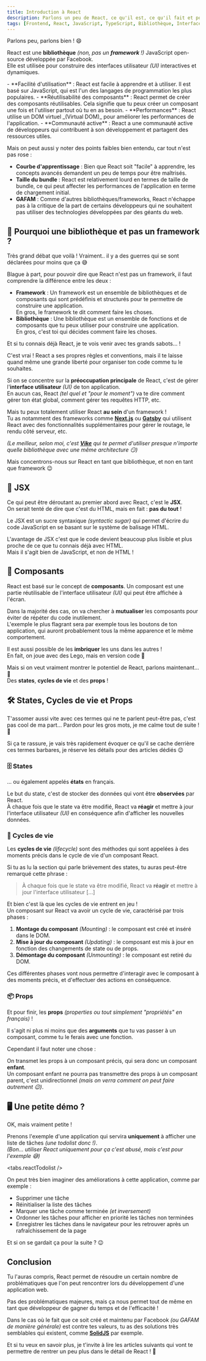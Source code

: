 ```yaml
---
title: Introduction à React
description: Parlons un peu de React, ce qu'il est, ce qu'il fait et pourquoi il est si populaire.
tags: [Frontend, React, JavaScript, TypeScript, Bibliothèque, Interface utilisateur (UI)]
---
```



Parlons peu, parlons bien ! 😄

React est une **bibliothèque** _(non, pas un **framework** !)_ JavaScript open-source développée par Facebook.  
Elle est utilisée pour construire des interfaces utilisateur _(UI)_ interactives et dynamiques.

<Callout type="note" title="Pourquoi React est si populaire ?">
  - **Facilité d'utilisation** : React est facile à apprendre et à utiliser. Il est basé sur JavaScript, qui est l'un des langages de programmation les plus populaires.
  - **Réutilisabilité des composants** : React permet de créer des composants réutilisables. Cela signifie que tu peux créer un composant une fois et l'utiliser partout où tu en as besoin.
  - **Performances** : React utilise un DOM virtuel _(Virtual DOM)_ pour améliorer les performances de l'application.
  - **Communauté active** : React a une communauté active de développeurs qui contribuent à son développement et partagent des ressources utiles.
</Callout>

Mais on peut aussi y noter des points faibles bien entendu, car tout n'est pas rose :

- **Courbe d'apprentissage** : Bien que React soit "facile" à apprendre, les concepts avancés demandent un peu de temps pour être maîtrisés.
- **Taille du bundle** : React est relativement lourd en termes de taille de bundle, ce qui peut affecter les performances de l'application en terme de chargement initial.
- **GAFAM** : Comme d'autres bibliothèques/frameworks, React n'échappe pas à la critique de la part de certains développeurs qui ne souhaitent pas utiliser des technologies développées par des géants du web.

## 🤔 Pourquoi une bibliothèque et pas un framework ?

Très grand débat que voilà ! Vraiment.. il y a des guerres qui se sont déclarées pour moins que ça 😅

Blague à part, pour pouvoir dire que React n'est pas un framework, il faut comprendre la différence entre les deux :

- **Framework** : Un framework est un ensemble de bibliothèques et de composants qui sont prédéfinis et structurés pour te permettre de construire une application.  
  En gros, le framework te dit comment faire les choses.
- **Bibliothèque** : Une bibliothèque est un ensemble de fonctions et de composants que tu peux utiliser pour construire une application.  
  En gros, c'est toi qui décides comment faire les choses.

Et si tu connais déjà React, je te vois venir avec tes grands sabots... !

<Callout type="note" title="React a ses propres règles, on ne peut pas faire n'importe quoi !">
  C'est vrai ! React a ses propres règles et conventions, mais il te laisse quand même une grande liberté pour organiser ton code comme tu le souhaites.

  Si on se concentre sur la **préoccupation principale** de React, c'est de gérer l'**interface utilisateur** _(UI)_ de ton application.  
  En aucun cas, React _(tel quel et "pour le moment")_ va te dire comment gérer ton état global, comment gérer tes requêtes HTTP, etc.

  Mais tu peux totalement utiliser React **au sein** d'un framework !  
  Tu as notamment des frameworks comme [**Next.js**](https://nextjs.org/) ou [**Gatsby**](https://www.gatsbyjs.com/) qui utilisent React
  avec des fonctionnalités supplémentaires pour gérer le routage, le rendu côté serveur, etc.

  _(Le meilleur, selon moi, c'est [**Vike**](https://vike.dev/) qui te permet d'utiliser presque n'importe quelle bibliothèque avec une même architecture 😏)_

  Mais concentrons-nous sur React en tant que bibliothèque, et non en tant que framework 😉
</Callout>

## 📝 JSX

Ce qui peut être déroutant au premier abord avec React, c'est le **JSX**.  
On serait tenté de dire que c'est du HTML, mais en fait : **pas du tout** !

Le JSX est un sucre syntaxique _(syntactic sugar)_ qui permet d'écrire du code JavaScript en se basant sur le système de balisage HTML.

L'avantage de JSX c'est que le code devient beaucoup plus lisible et plus proche de ce que tu connais déjà avec HTML.  
Mais il s'agit bien de JavaScript, et non de HTML !

## 🧩 Composants

React est basé sur le concept de **composants**. Un composant est une partie réutilisable de l'interface utilisateur _(UI)_ qui peut être affichée à l'écran.

Dans la majorité des cas, on va chercher à **mutualiser** les composants pour éviter de répéter du code inutilement.  
L'exemple le plus flagrant sera par exemple tous les boutons de ton application, qui auront probablement tous la même apparence et le même comportement.

Il est aussi possible de les **imbriquer** les uns dans les autres !  
En fait, on joue avec des Lego, mais en version code 👷

Mais si on veut vraiment montrer le potentiel de React, parlons maintenant... 🥁  
Des **states**, **cycles de vie** et des **props** !

## 🛠️ States, Cycles de vie et Props

T'assomer aussi vite avec ces termes qui ne te parlent peut-être pas, c'est pas cool de ma part...
Pardon pour les gros mots, je me calme tout de suite ! 🙈

Si ça te rassure, je vais très rapidement évoquer ce qu'il se cache derrière ces termes barbares,
je réserve les détails pour des articles dédiés 😉

### 🗄️ States

... ou également appelés **états** en français.

Le but du state, c'est de stocker des données qui vont être **observées** par React.  
À chaque fois que le state va être modifié, React va **réagir** et mettre à jour l'interface utilisateur _(UI)_ en conséquence afin d'afficher les nouvelles données.

### 🔄 Cycles de vie

Les **cycles de vie** _(lifecycle)_ sont des méthodes qui sont appelées à des moments précis dans le cycle de vie d'un composant React.

Si tu as lu la section qui parle brièvement des states, tu auras peut-être remarqué cette phrase :

> À chaque fois que le state va être modifié, React va **réagir** et mettre à jour l'interface utilisateur [...]

Et bien c'est là que les cycles de vie entrent en jeu !  
Un composant sur React va avoir un cycle de vie, caractérisé par trois phases :

1. **Montage du composant** _(Mounting)_ : le composant est créé et inséré dans le DOM.
2. **Mise à jour du composant** _(Updating)_ : le composant est mis à jour en fonction des changements de state ou de props.
3. **Démontage du composant** _(Unmounting)_ : le composant est retiré du DOM.

Ces différentes phases vont nous permettre d'interagir avec le composant à des moments précis, et d'effectuer des actions en conséquence.

### 📦 Props

Et pour finir, les **props** _(properties ou tout simplement "propriétés" en français)_ !

Il s'agit ni plus ni moins que des **arguments** que tu vas passer à un composant, comme tu le ferais avec une fonction.

Cependant il faut noter une chose :

On transmet les props à un composant précis, qui sera donc un composant **enfant**.  
Un composant enfant ne pourra pas transmettre des props à un composant parent, c'est unidirectionnel _(mais on verra comment on peut faire autrement 😉)_.

## 🖥️ Une petite démo ?

OK, mais vraiment petite !

Prenons l'exemple d'une application qui servira **uniquement** à afficher une liste de tâches _(une todolist donc !)_.  
_(Bon... utiliser React uniquement pour ça c'est abusé, mais c'est pour l'exemple 😅)_

<tabs.reactTodolist />

On peut très bien imaginer des améliorations à cette application, comme par exemple :

- Supprimer une tâche
- Réinitialiser la liste des tâches
- Marquer une tâche comme terminée _(et inversement)_
- Ordonner les tâches pour afficher en priorité les tâches non terminées
- Enregistrer les tâches dans le navigateur pour les retrouver après un rafraîchissement de la page

Et si on se gardait ça pour la suite ? 😉

## Conclusion

Tu l'auras compris, React permet de résoudre un certain nombre de problématiques que l'on peut rencontrer lors du développement d'une application web.

Pas des problématiques majeures, mais ça nous permet tout de même en tant que développeur de gagner du temps et de l'efficacité !

Dans le cas où le fait que ce soit créé et maintenu par Facebook _(ou GAFAM de manière générale)_ est contre tes valeurs,
tu as des solutions très semblables qui existent, comme [**SolidJS**](https://www.solidjs.com/) par exemple.

Et si tu veux en savoir plus, je t'invite à lire les articles suivants qui vont te permettre de rentrer un peu plus dans le détail de React ! 🚀
